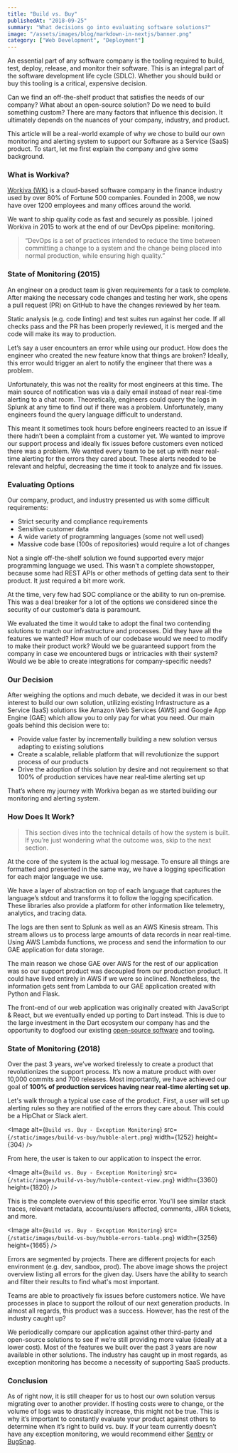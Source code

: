 ```yaml
---
title: "Build vs. Buy"
publishedAt: "2018-09-25"
summary: "What decisions go into evaluating software solutions?"
image: "/assets/images/blog/markdown-in-nextjs/banner.png"
category: ["Web Development", "Deployment"]
---
```


An essential part of any software company is the tooling required to build, test, deploy, release, and monitor their software. This is an integral part of the software development life cycle (SDLC). Whether you should build or buy this tooling is a critical, expensive decision.

Can we find an off-the-shelf product that satisfies the needs of our company? What about an open-source solution? Do we need to build something custom? There are many factors that influence this decision. It ultimately depends on the nuances of your company, industry, and product.

This article will be a real-world example of why we chose to build our own monitoring and alerting system to support our Software as a Service (SaaS) product. To start, let me first explain the company and give some background.

### What is Workiva?

[Workiva (WK)](https://www.workiva.com/) is a cloud-based software company in the finance industry used by over 80% of Fortune 500 companies. Founded in 2008, we now have over 1200 employees and many offices around the world.

We want to ship quality code as fast and securely as possible. I joined Workiva in 2015 to work at the end of our DevOps pipeline: monitoring.

> “DevOps is a set of practices intended to reduce the time between committing a change to a system and the change being placed into normal production, while ensuring high quality.”

### State of Monitoring (2015)

An engineer on a product team is given requirements for a task to complete. After making the necessary code changes and testing her work, she opens a pull request (PR) on GitHub to have the changes reviewed by her team.

Static analysis (e.g. code linting) and test suites run against her code. If all checks pass and the PR has been properly reviewed, it is merged and the code will make its way to production.

Let’s say a user encounters an error while using our product. How does the engineer who created the new feature know that things are broken? Ideally, this error would trigger an alert to notify the engineer that there was a problem.

Unfortunately, this was not the reality for most engineers at this time. The main source of notification was via a daily email instead of near real-time alerting to a chat room. Theoretically, engineers could query the logs in Splunk at any time to find out if there was a problem. Unfortunately, many engineers found the query language difficult to understand.

This meant it sometimes took hours before engineers reacted to an issue if there hadn’t been a complaint from a customer yet. We wanted to improve our support process and ideally fix issues before customers even noticed there was a problem. We wanted every team to be set up with near real-time alerting for the errors they cared about. These alerts needed to be relevant and helpful, decreasing the time it took to analyze and fix issues.

### Evaluating Options

Our company, product, and industry presented us with some difficult requirements:

- Strict security and compliance requirements
- Sensitive customer data
- A wide variety of programming languages (some not well used)
- Massive code base (100s of repositories) would require a lot of changes

Not a single off-the-shelf solution we found supported every major programming language we used. This wasn’t a complete showstopper, because some had REST APIs or other methods of getting data sent to their product. It just required a bit more work.

At the time, very few had SOC compliance or the ability to run on-premise. This was a deal breaker for a lot of the options we considered since the security of our customer’s data is paramount.

We evaluated the time it would take to adopt the final two contending solutions to match our infrastructure and processes. Did they have all the features we wanted? How much of our codebase would we need to modify to make their product work? Would we be guaranteed support from the company in case we encountered bugs or intricacies with their system? Would we be able to create integrations for company-specific needs?

### Our Decision

After weighing the options and much debate, we decided it was in our best interest to build our own solution, utilizing existing Infrastructure as a Service (IaaS) solutions like Amazon Web Services (AWS) and Google App Engine (GAE) which allow you to only pay for what you need. Our main goals behind this decision were to:

- Provide value faster by incrementally building a new solution versus adapting to existing solutions
- Create a scalable, reliable platform that will revolutionize the support process of our products
- Drive the adoption of this solution by desire and not requirement so that 100% of production services have near real-time alerting set up

That’s where my journey with Workiva began as we started building our monitoring and alerting system.

### How Does It Work?

> This section dives into the technical details of how the system is built. If you’re just wondering what the outcome was, skip to the next section.

At the core of the system is the actual log message. To ensure all things are formatted and presented in the same way, we have a logging specification for each major language we use.

We have a layer of abstraction on top of each language that captures the language’s stdout and transforms it to follow the logging specification. These libraries also provide a platform for other information like telemetry, analytics, and tracing data.

The logs are then sent to Splunk as well as an AWS Kinesis stream. This stream allows us to process large amounts of data records in near real-time. Using AWS Lambda functions, we process and send the information to our GAE application for data storage.

The main reason we chose GAE over AWS for the rest of our application was so our support product was decoupled from our production product. It could have lived entirely in AWS if we were so inclined. Nonetheless, the information gets sent from Lambda to our GAE application created with Python and Flask.

The front-end of our web application was originally created with JavaScript & React, but we eventually ended up porting to Dart instead. This is due to the large investment in the Dart ecosystem our company has and the opportunity to dogfood our existing [open-source software](http://workiva.github.io/) and tooling.

### State of Monitoring (2018)

Over the past 3 years, we’ve worked tirelessly to create a product that revolutionizes the support process. It’s now a mature product with over 10,000 commits and 700 releases. Most importantly, we have achieved our goal of **100% of production services having near real-time alerting set up**.

Let's walk through a typical use case of the product. First, a user will set up alerting rules so they are notified of the errors they care about. This could be a HipChat or Slack alert.

<Image
  alt={`Build vs. Buy - Exception Monitoring`}
  src={`/static/images/build-vs-buy/hubble-alert.png`}
  width={1252}
  height={304}
/>

From here, the user is taken to our application to inspect the error.

<Image
  alt={`Build vs. Buy - Exception Monitoring`}
  src={`/static/images/build-vs-buy/hubble-context-view.png`}
  width={3360}
  height={1820}
/>

This is the complete overview of this specific error. You'll see similar stack traces, relevant metadata, accounts/users affected, comments, JIRA tickets, and more.

<Image
  alt={`Build vs. Buy - Exception Monitoring`}
  src={`/static/images/build-vs-buy/hubble-errors-table.png`}
  width={3256}
  height={1665}
/>

Errors are segmented by projects. There are different projects for each environment (e.g. dev, sandbox, prod). The above image shows the project overview listing all errors for the given day. Users have the ability to search and filter their results to find what's most important.

Teams are able to proactively fix issues before customers notice. We have processes in place to support the rollout of our next generation products. In almost all regards, this product was a success. However, has the rest of the industry caught up?

We periodically compare our application against other third-party and open-source solutions to see if we’re still providing more value (ideally at a lower cost). Most of the features we built over the past 3 years are now available in other solutions. The industry has caught up in most regards, as exception monitoring has become a necessity of supporting SaaS products.

### Conclusion

As of right now, it is still cheaper for us to host our own solution versus migrating over to another provider. If hosting costs were to change, or the volume of logs was to drastically increase, this might not be true. This is why it’s important to constantly evaluate your product against others to determine when it’s right to build vs. buy. If your team currently doesn’t have any exception monitoring, we would recommend either [Sentry](https://sentry.io/) or [BugSnag](https://www.bugsnag.com/).
